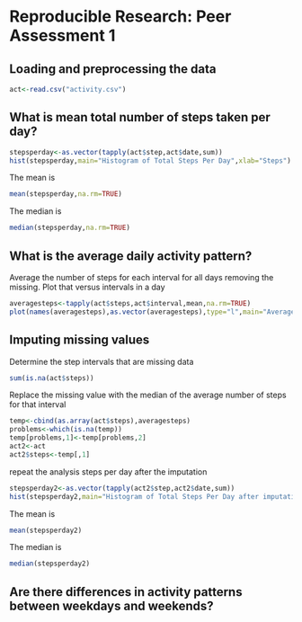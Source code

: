 # Reproducible Research: Peer Assessment 1


## Loading and preprocessing the data
```r
act<-read.csv("activity.csv")
```
## What is mean total number of steps taken per day?
```r
stepsperday<-as.vector(tapply(act$step,act$date,sum))  
hist(stepsperday,main="Histogram of Total Steps Per Day",xlab="Steps")  
```
The mean is
```r
mean(stepsperday,na.rm=TRUE)  
```
The median is
```r
median(stepsperday,na.rm=TRUE)  
```
## What is the average daily activity pattern?
Average the number of steps for each interval for all days
removing the missing. Plot that versus intervals in a day
```r
averagesteps<-tapply(act$steps,act$interval,mean,na.rm=TRUE)
plot(names(averagesteps),as.vector(averagesteps),type="l",main="Average Steps per Interval",ylab="Steps",xlab="interval")
```
## Imputing missing values
Determine the step intervals that are missing data
```r
sum(is.na(act$steps))
```
Replace the missing value with the median of the average number of steps for that interval
```r
temp<-cbind(as.array(act$steps),averagesteps)
problems<-which(is.na(temp))
temp[problems,1]<-temp[problems,2]
act2<-act
act2$steps<-temp[,1]
```
repeat the analysis steps per day after the imputation
```r
stepsperday2<-as.vector(tapply(act2$step,act2$date,sum))  
hist(stepsperday2,main="Histogram of Total Steps Per Day after imputation",xlab="Steps")  
```
The mean is
```r
mean(stepsperday2)  
```
The median is
```r
median(stepsperday2)  
```
## Are there differences in activity patterns between weekdays and weekends?
